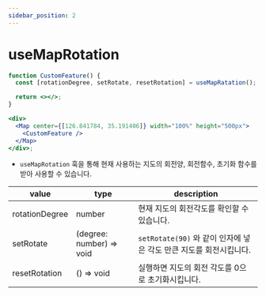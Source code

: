 ```yaml
---
sidebar_position: 2
---
```


# useMapRotation

```jsx
function CustomFeature() {
  const [rotationDegree, setRotate, resetRotation] = useMapRatation();

  return <></>;
}

<div>
  <Map center={[126.841784, 35.191406]} width="100%" height="500px">
    <CustomFeature />
  </Map>
</div>;
```

- `useMapRotation` 훅을 통해 현재 사용하는 지도의 회전양, 회전함수, 초기화 함수를 받아 사용할 수 있습니다.

| value          | type                     | description                                                        |
| -------------- | ------------------------ | ------------------------------------------------------------------ |
| rotationDegree | number                   | 현재 지도의 회전각도를 확인할 수 있습니다.                         |
| setRotate      | (degree: number) => void | `setRotate(90)` 와 같이 인자에 넣은 각도 만큰 지도를 회전시킵니다. |
| resetRotation  | () => void               | 실행하면 지도의 회전 각도를 0으로 초기화시킵니다.                  |
